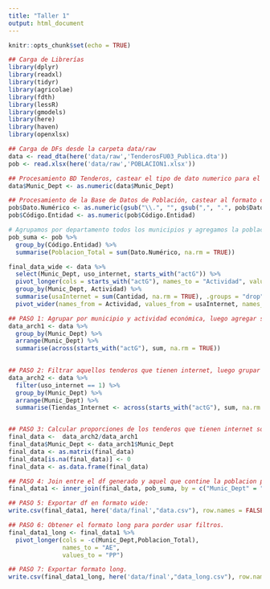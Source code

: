 ---
title: "Taller 1"
output: html_document
---

```{r setup, include=FALSE}
knitr::opts_chunk$set(echo = TRUE)
```

```{r}

## Carga de Librerías
library(dplyr)
library(readxl)
library(tidyr)
library(agricolae)
library(fdth)
library(lessR)
library(gmodels)
library(here)
library(haven)
library(openxlsx)
```


```{r}
## Carga de DFs desde la carpeta data/raw
data <- read_dta(here('data/raw','TenderosFU03_Publica.dta'))
pob <- read.xlsx(here('data/raw','POBLACION1.xlsx'))

## Procesamiento BD Tenderos, castear el tipo de dato numerico para el codigo de municipio
data$Munic_Dept <- as.numeric(data$Munic_Dept)

## Procesamiento de la Base de Datos de Población, castear al formato correcto el codigo de departamento y la poblacion
pob$Dato.Numérico <- as.numeric(gsub("\\.", "", gsub(",", ".", pob$Dato.Numérico)))
pob$Código.Entidad <- as.numeric(pob$Código.Entidad)

# Agrupamos por departamento todos los municipios y agregamos la poblacion con una suma
pob_suma <- pob %>%
  group_by(Código.Entidad) %>%
  summarise(Poblacion_Total = sum(Dato.Numérico, na.rm = TRUE))

```

```{r}

final_data_wide <- data %>%
  select(Munic_Dept, uso_internet, starts_with("actG")) %>%
  pivot_longer(cols = starts_with("actG"), names_to = "Actividad", values_to = "Cantidad") %>%
  group_by(Munic_Dept, Actividad) %>%
  summarise(usaInternet = sum(Cantidad, na.rm = TRUE), .groups = "drop") %>%
  pivot_wider(names_from = Actividad, values_from = usaInternet, names_prefix = "usaInternet")

```

```{r}
## PASO 1: Agrupar por municipio y actividad económica, luego agregar sumando las variables actG, que contienen la cantidad de tenderos para una actividad econmica
data_arch1 <- data %>%
  group_by(Munic_Dept) %>% 
  arrange(Munic_Dept) %>%
  summarise(across(starts_with("actG"), sum, na.rm = TRUE))
  

## PASO 2: Filtrar aquellos tenderos que tienen internet, luego grupar por municipio y actividad económica, y finalmente agregar sumando las variables actG, que contienen la cantidad de tenderos para una actividad econmica
data_arch2 <- data %>%
  filter(uso_internet == 1) %>%
  group_by(Munic_Dept) %>%
  arrange(Munic_Dept) %>%
  summarise(Tiendas_Internet <- across(starts_with("actG"), sum, na.rm = TRUE))


## PASO 3: Calcular proporciones de los tenderos que tienen internet sobre el total.
final_data <-  data_arch2/data_arch1
final_data$Munic_Dept <- data_arch1$Munic_Dept
final_data <- as.matrix(final_data)  
final_data[is.na(final_data)] <- 0   
final_data <- as.data.frame(final_data)  

## PASO 4: Join entre el df generado y aquel que contine la poblacion por departamento (pob)
final_data1 <- inner_join(final_data, pob_suma, by = c("Munic_Dept" = "Código.Entidad"))

## PASO 5: Exportar df en formato wide: 
write.csv(final_data1, here('data/final',"data.csv"), row.names = FALSE)

## PASO 6: Obtener el formato long para porder usar filtros.
final_data1_long <- final_data1 %>%
  pivot_longer(cols = -c(Munic_Dept,Poblacion_Total),  
               names_to = "AE", 
               values_to = "PP")

## PASO 7: Exportar formato long.
write.csv(final_data1_long, here('data/final',"data_long.csv"), row.names = FALSE)


```

